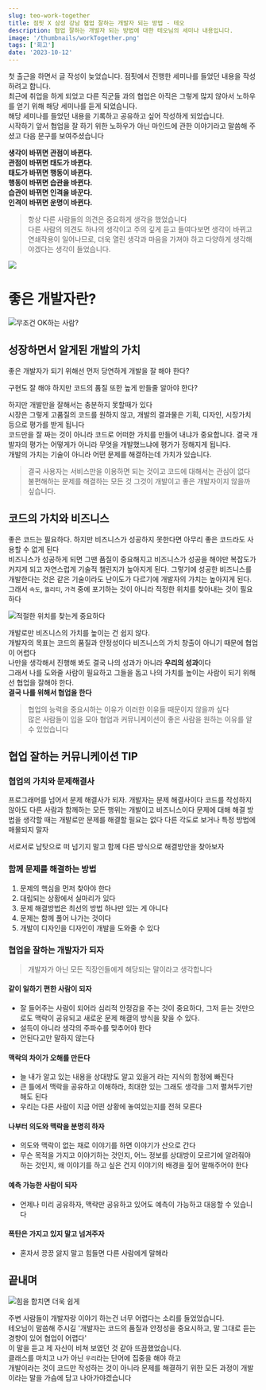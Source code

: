 ```yaml
---
slug: teo-work-together
title: 점핏 X 삼성 강남 협업 잘하는 개발자 되는 방법 - 테오
description: 협업 잘하는 개발자 되는 방법에 대한 테오님의 세미나 내용입니다.
image: '/thumbnails/workTogether.png'
tags: ['회고']
date: '2023-10-12'
---
```


첫 출근을 하면서 글 작성이 늦었습니다. 점핏에서 진행한 세미나를 들었던 내용을 작성하려고 합니다.<br/>
최근에 취업을 하게 되었고 다른 직군들 과의 협업은 아직은 그렇게 많지 않아서 노하우를 얻기 위해 해당 세미나를 듣게 되었습니다.<br/>
해당 세미나를 들었던 내용을 기록하고 공유하고 싶어 작성하게 되었습니다.<br/>
시작하기 앞서 협업을 잘 하기 위한 노하우가 아닌 마인드에 관한 이야기라고 말씀해 주셨고 다음 문구를 보여주셨습니다

**생각이 바뀌면 관점이 바뀐다.<br />관점이 바뀌면 태도가 바뀐다.<br />태도가 바뀌면 행동이 바뀐다.<br />행동이 바뀌면 습관을 바뀐다.<br />습관이 바뀌면 인격을 바꾼다.<br />인격이 바뀌면 운명이 바뀐다.**

> 항상 다른 사람들의 의견은 중요하게 생각을 했었습니다<br/>
> 다른 사람의 의견도 하나의 생각이고 주의 깊게 듣고 들여다보면 생각이 바뀌고 연쇄작용이 일어나므로,
> 더욱 열린 생각과 마음을 가져야 하고 다양하게 생각해야겠다는 생각이 들었습니다.

![](/retro/jumpit/1.jpg)

# 좋은 개발자란?

![무조건 OK하는 사람?](/retro/jumpit/3.png)

## 성장하면서 알게된 개발의 가치

좋은 개발자가 되기 위해선 먼저 당연하게 개발을 잘 해야 한다?

구현도 잘 해야 하지만 코드의 품질 또한 높게 만들줄 알아야 한다?

하지만 개발만을 잘해서는 충분하지 못할때가 있다<br/>
시장은 그렇게 고품질의 코드를 원하지 않고, 개발의 결과물은 기획, 디자인, 시장가치 등으로 평가를 받게 됩니다<br/>
코드만을 잘 짜는 것이 아니라 코드로 어떠한 가치를 만들어 내냐가 중요합니다.
결국 개발자의 평가는 어떻게가 아니라 무엇을 개발했느냐에 평가가 정해지게 됩니다.<br/>
개발의 가치는 기술이 아니라 어떤 문제를 해결하는데 가치가 있습니다.

> 결국 사용자는 서비스만을 이용하면 되는 것이고 코드에 대해서는 관심이 없다<br />
> 불편해하는 문제를 해결하는 모든 것 그것이 개발이고 좋은 개발자이지 않을까 싶습니다.

## 코드의 가치와 비즈니스

좋은 코드는 필요하다.
하지만 비즈니스가 성공하지 못한다면 아무리 좋은 코드라도 사용할 수 없게 된다<br/>
비즈니스가 성공하게 되면 그땐 품질이 중요해지고 비즈니스가 성공을 해야만 복잡도가 커지게 되고 자연스럽게 기술적 챌린지가 높아지게 된다.
그렇기에 성공한 비즈니스를 개발한다는 것은 같은 기술이라도 난이도가 다르기에 개발자의 가치는 높아지게 된다.<br/>
그래서 `속도`, `퀄리티`, `가격` 중에 포기하는 것이 아니라 적정한 위치를 찾아내는 것이 필요하다

![적절한 위치를 찾는게 중요하다](/retro/jumpit/2.png)

개발로만 비즈니스의 가치를 높이는 건 쉽지 않다.<br/>
개발자의 목표는 코드의 품질과 안정성이다 비즈니스의 가치 창출이 아니기 때문에 협업이 어렵다<br/>
나만을 생각해서 진행해 봐도 결국 나의 성과가 아니라 **우리의 성과**이다<br/>
그래서 나를 도와줄 사람이 필요하고 그들을 돕고 나의 가치를 높이는 사람이 되기 위해선 협업을 잘해야 한다.<br/>
**결국 나를 위해서 협업을 한다**

> 협업의 능력을 중요시하는 이유가 이러한 이유들 때문이지 않을까 싶다<br/>
> 많은 사람들이 입을 모아 협업과 커뮤니케이션이 좋은 사람을 원하는 이유를 알 수 있었습니다

## 협업 잘하는 커뮤니케이션 TIP

### 협업의 가치와 문제해결사

프로그래머를 넘어서 문제 해결사가 되자.
개발자는 문제 해결사이다 코드를 작성하지 않아도 다른 사람과 함께하는 모든 행위는 개발이고 비즈니스이다
문제에 대해 해결 방법을 생각할 때는 개발로만 문제를 해결할 필요는 없다
다른 각도로 보거나 특정 방법에 매몰되지 말자

서로서로 남탓으로 떠 넘기지 말고
함께 다른 방식으로 해결방안을 찾아보자

### 함께 문제를 해결하는 방법

1. 문제의 핵심을 먼저 찾아야 한다
2. 대립되는 상황에서 실마리가 있다
3. 문제 해결방법은 최선의 방법 하나만 있는 게 아니다
4. 문제는 함께 풀어 나가는 것이다
5. 개발이 디자인을 디자인이 개발을 도와줄 수 있다

### 협업을 잘하는 개발자가 되자

> 개발자가 아닌 모든 직장인들에게 해당되는 말이라고 생각합니다

#### 같이 일하기 편한 사람이 되자

- 잘 들어주는 사람이 되어라 심리적 안정감을 주는 것이 중요하다, 그저 듣는 것만으로도 맥락이 공유되고 새로운 문제 해결의 방식을 찾을 수 있다.
- 설득이 아니라 생각의 주파수를 맞추어야 한다
- 안된다고만 말하지 않는다

#### 맥락의 차이가 오해를 만든다

- 늘 내가 알고 있는 내용을 상대방도 알고 있을거 라는 지식의 함정에 빠진다
- 큰 틀에서 맥락을 공유하고 이해하라, 최대한 있는 그래도 생각을 그저 펼쳐두기만 해도 된다
- 우리는 다른 사람이 지금 어떤 상황에 놓여있는지를 전혀 모른다

#### 나부터 의도와 맥락을 분명히 하자

- 의도와 맥락이 없는 채로 이야기를 하면 이야기가 산으로 간다
- 무슨 목적을 가지고 이야기하는 것인지, 어느 정보를 상대방이 모르기에 알려줘야 하는 것인지, 왜 이야기를 하고 싶은 건지 이야기의 배경을 짚어 말해주어야 한다

#### 예측 가능한 사람이 되자

- 언제나 미리 공유하자, 맥락만 공유하고 있어도 예측이 가능하고 대응할 수 있습니다

#### 폭탄은 가지고 있지 말고 넘겨주자

- 혼자서 끙끙 앓지 말고 힘들면 다른 사람에게 말해라

## 끝내며

![힘을 합치면 더욱 쉽게](/retro/jumpit/4.png)

주변 사람들이 개발자랑 이야기 하는건 너무 어렵다는 소리를 들었었습니다.<br/>
테오님이 말씀해 주시길 '개발자는 코드의 품질과 안정성을 중요시하고, 말 그대로 듣는 경향이 있어 협업이 어렵다'<br/>
이 말을 듣고 제 자신이 비쳐 보였던 것 같아 뜨끔했었습니다.<br/>
클래스를 마치고 `나`가 아닌 `우리`라는 단어에 집중을 해야 하고<br/>
개발이라는 것이 코드만 작성하는 것이 아니라 문제를 해결하기 위한 모든 과정이 개발이라는 말을 가슴에 담고 나아가야겠습니다
